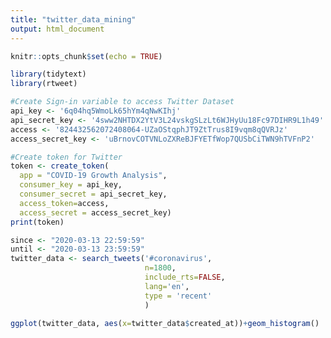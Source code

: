 ```yaml
---
title: "twitter_data_mining"
output: html_document
---
```


```r
knitr::opts_chunk$set(echo = TRUE)
```


```r
library(tidytext)
library(rtweet)
```

```r
#Create Sign-in variable to access Twitter Dataset
api_key <- '6q04hq5WmoLk65hYm4qNwKIhj'
api_secret_key <- '4sww2NHTDX2YtV3L24vskgSLzLt6WJHyUu18Fc97DIHR9L1h49'
access <- '824432562072408064-UZaOStqphJT9ZtTrus8I9vqm8qQVRJz'
access_secret_key <- 'uBrnovCOTVNLoZXReBJFYETfWop7QUSbCiTWN9hTVFnP2'

#Create token for Twitter
token <- create_token(
  app = "COVID-19 Growth Analysis",
  consumer_key = api_key,
  consumer_secret = api_secret_key,
  access_token=access,
  access_secret = access_secret_key)
print(token)
```

```r
since <- "2020-03-13 22:59:59"
until <- "2020-03-13 23:59:59"
twitter_data <- search_tweets('#coronavirus',
                              n=1800, 
                              include_rts=FALSE,
                              lang='en',
                              type = 'recent'
                              )
```

```r
ggplot(twitter_data, aes(x=twitter_data$created_at))+geom_histogram()
```
